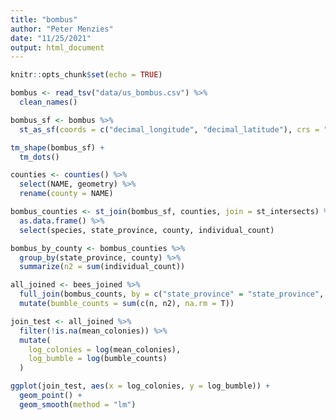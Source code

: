 ```yaml
---
title: "bombus"
author: "Peter Menzies"
date: "11/25/2021"
output: html_document
---
```


```r
knitr::opts_chunk$set(echo = TRUE)
```

```r
bombus <- read_tsv("data/us_bombus.csv") %>% 
  clean_names()

bombus_sf <- bombus %>% 
  st_as_sf(coords = c("decimal_longitude", "decimal_latitude"), crs = "NAD83")

tm_shape(bombus_sf) +
  tm_dots()
```


```r
counties <- counties() %>% 
  select(NAME, geometry) %>% 
  rename(county = NAME)
```


```r
bombus_counties <- st_join(bombus_sf, counties, join = st_intersects) %>% 
  as.data.frame() %>% 
  select(species, state_province, county, individual_count)
```


```r
bombus_by_county <- bombus_counties %>%
  group_by(state_province, county) %>% 
  summarize(n2 = sum(individual_count))
```
```r
all_joined <- bees_joined %>% 
  full_join(bombus_counts, by = c("state_province" = "state_province", "county" = "county")) %>% 
  mutate(bumble_counts = sum(c(n, n2), na.rm = T))
```


```r
join_test <- all_joined %>% 
  filter(!is.na(mean_colonies)) %>% 
  mutate(
    log_colonies = log(mean_colonies),
    log_bumble = log(bumble_counts)
  )
```


```r
ggplot(join_test, aes(x = log_colonies, y = log_bumble)) +
  geom_point() +
  geom_smooth(method = "lm")
```





